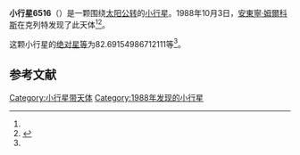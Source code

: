 {{Infobox planet
| bgcolour = #FFFFC0
| name = 6516 Gruss
| symbol = 
| image = 
| caption = 
| discovery = yes
| discovery_ref = 
| discoverer = [[安東寧·姆爾科斯|安東寧·姆爾科斯]]
| discovery_site = [[克列特|克列特]] 
| discovered = 1988年10月3日
| designations = yes
| mp_name = 
| named_after = 
| alt_names = 1988 TC2/ 1981 UV17 / 1981 WA6
| mp_category = [[主带小行星|主带小行星]]
| orbit_ref = <ref name="a">[http://ssd.jpl.nasa.gov/sbdb.cgi?sstr=6516 6516 Gruss] {{Wayback|url=http://ssd.jpl.nasa.gov/sbdb.cgi?sstr=6516 |date=20120411054317 }}，小行星數據庫瀏覽器（JPL Small-Body Database Browser）－[[美国国家航空航天局|美国国家航空航天局]]喷气推进实验室</ref>
| epoch = 2456400.5 (2013年4月18日更新)
| aphelion = {{convert|2.803620134742707|AU|km|3|abbr=on|lk=out}}
| perihelion = {{convert|1.870509284861336|AU|km|3|abbr=on}}
| semimajor = {{convert|2.337064709802022|AU|km|3|abbr=on}}
| eccentricity = 0.199633079
| period = 1304.982035 [[日|日]]<br />3.57[[儒略年|儒略年]]
| avg_speed = 
| inclination = 1.696065567837174
| asc_node = 279.9510310234846
| mean_anomaly = 
| arg_peri = 82.69154986712111
| satellites = 
| physical_characteristics = yes
| dimensions = 
| mass = 
| density = 
| surface_grav = 
| escape_velocity = 
| sidereal_day = 
| axial_tilt = 
| pole_ecliptic_lat = 
| pole_ecliptic_lon = 
| albedo = 
| temperatures= 
| temp_name1 = 
| mean_temp_1 = 
| max_temp_1 = 
| temp_name2 = 
| max_temp_2 = 
| spectral_type = 
| abs_magnitude = 82.69154986712111
}}

'''小行星6516'''（{{lang-en|6516 Gruss}}）是一颗围绕[[太阳|太阳]][[公转|公转]]的[[小行星|小行星]]。1988年10月3日，[[安東寧·姆爾科斯|安東寧·姆爾科斯]]在克列特发现了此天体<ref name="a" /><ref>{{cite news|title=小行星列表|url=http://cfa-www.harvard.edu/iau/lists/NumberedMPs.txt|accessdate=2013-07-08|newspaper=哈佛大学|archive-date=2008-05-17|archive-url=https://web.archive.org/web/20080517010638/http://cfa-www.harvard.edu/iau/lists/NumberedMPs.txt|dead-url=no}}</ref>。

这颗小行星的[[绝对星等|绝对星等]]为82.69154986712111等<ref name="a" />。

==参考文献==
{{reflist}}
{{Minor Planet Number|[[小行星6515|小行星6515]]|[[小行星6517|小行星6517]]}}

{{小天体}}

[[Category:小行星带天体|Category:小行星带天体]]
[[Category:1988年发现的小行星|Category:1988年发现的小行星]]

{{asteroid-stub}}